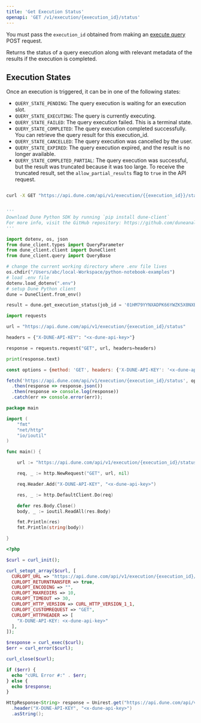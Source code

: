 ```yaml
---
title: 'Get Execution Status'
openapi: 'GET /v1/execution/{execution_id}/status'
---
```


You must pass the `execution_id` obtained from making an [execute query](/api-reference/executions/endpoint/execute-query) POST request. 

Returns the status of a query execution along with relevant metadata of the results if the execution is completed.

## Execution States

Once an execution is triggered, it can be in one of the following states:

- `QUERY_STATE_PENDING`: The query execution is waiting for an execution slot.
- `QUERY_STATE_EXECUTING`: The query is currently executing.
- `QUERY_STATE_FAILED`: The query execution failed. This is a terminal state.
- `QUERY_STATE_COMPLETED`: The query execution completed successfully. You can retrieve the query result for this execution_id.
- `QUERY_STATE_CANCELLED`: The query execution was cancelled by the user.
- `QUERY_STATE_EXPIRED`: The query execution expired, and the result is no longer available.
- `QUERY_STATE_COMPLETED_PARTIAL`: The query execution was successful, but the result was truncated because it was too large. To receive the truncated result, set the `allow_partial_results` flag to `true` in the API request.

<RequestExample>

```bash cURL

curl -X GET "https://api.dune.com/api/v1/execution/{{execution_id}}/status" -H x-dune-api-key:{{api_key}}

```


```python Python SDK

'''
Download Dune Python SDK by running `pip install dune-client`
For more info, visit the GitHub repository: https://github.com/duneanalytics/dune-client/tree/d2195b2a9577e2dcae5d2600cb3eddce20987f38
'''

import dotenv, os, json
from dune_client.types import QueryParameter
from dune_client.client import DuneClient
from dune_client.query import QueryBase

# change the current working directory where .env file lives
os.chdir("/Users/abc/local-Workspace/python-notebook-examples")
# load .env file
dotenv.load_dotenv(".env")
# setup Dune Python client
dune = DuneClient.from_env()

result = dune.get_execution_status(job_id = '01HM79YYNXADPK66YWZK5X0NXB') # pass in the execution_id

```


```python Python
import requests

url = "https://api.dune.com/api/v1/execution/{execution_id}/status"

headers = {"X-DUNE-API-KEY": "<x-dune-api-key>"}

response = requests.request("GET", url, headers=headers)

print(response.text)

```

```javascript Javascript
const options = {method: 'GET', headers: {'X-DUNE-API-KEY': '<x-dune-api-key>'}};

fetch('https://api.dune.com/api/v1/execution/{execution_id}/status', options)
  .then(response => response.json())
  .then(response => console.log(response))
  .catch(err => console.error(err));

```

```go Go
package main

import (
	"fmt"
	"net/http"
	"io/ioutil"
)

func main() {

	url := "https://api.dune.com/api/v1/execution/{execution_id}/status"

	req, _ := http.NewRequest("GET", url, nil)

	req.Header.Add("X-DUNE-API-KEY", "<x-dune-api-key>")

	res, _ := http.DefaultClient.Do(req)

	defer res.Body.Close()
	body, _ := ioutil.ReadAll(res.Body)

	fmt.Println(res)
	fmt.Println(string(body))

}

```

```php PHP
<?php

$curl = curl_init();

curl_setopt_array($curl, [
  CURLOPT_URL => "https://api.dune.com/api/v1/execution/{execution_id}/status",
  CURLOPT_RETURNTRANSFER => true,
  CURLOPT_ENCODING => "",
  CURLOPT_MAXREDIRS => 10,
  CURLOPT_TIMEOUT => 30,
  CURLOPT_HTTP_VERSION => CURL_HTTP_VERSION_1_1,
  CURLOPT_CUSTOMREQUEST => "GET",
  CURLOPT_HTTPHEADER => [
    "X-DUNE-API-KEY: <x-dune-api-key>"
  ],
]);

$response = curl_exec($curl);
$err = curl_error($curl);

curl_close($curl);

if ($err) {
  echo "cURL Error #:" . $err;
} else {
  echo $response;
}

```

```java Java
HttpResponse<String> response = Unirest.get("https://api.dune.com/api/v1/execution/{execution_id}/status")
  .header("X-DUNE-API-KEY", "<x-dune-api-key>")
  .asString();

```

</RequestExample>